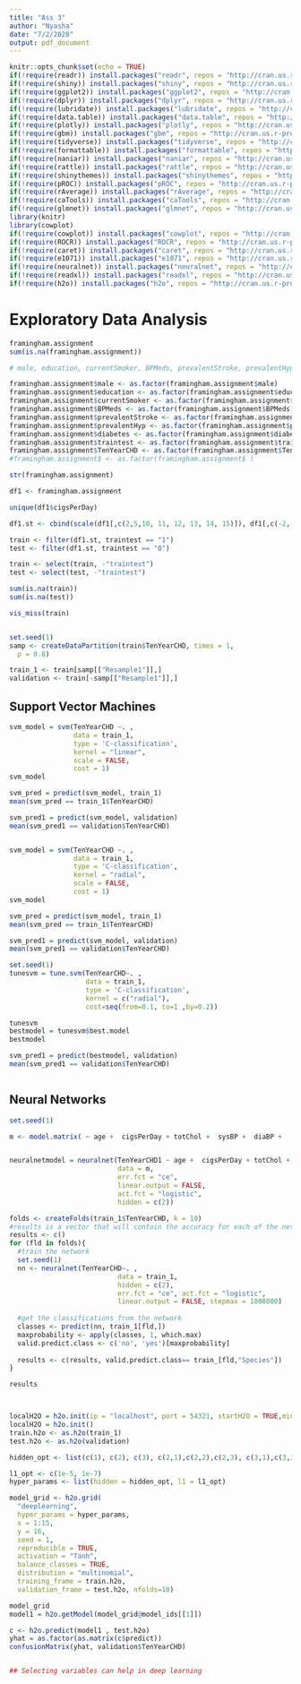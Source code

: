 ```yaml
---
title: "Ass 3"
author: "Nyasha"
date: "7/2/2020"
output: pdf_document
---
```



```r

knitr::opts_chunk$set(echo = TRUE)
if(!require(readr)) install.packages("readr", repos = "http://cran.us.r-project.org")
if(!require(shiny)) install.packages("shiny", repos = "http://cran.us.r-project.org")
if(!require(ggplot2)) install.packages("ggplot2", repos = "http://cran.us.r-project.org")
if(!require(dplyr)) install.packages("dplyr", repos = "http://cran.us.r-project.org")
if(!require(lubridate)) install.packages("lubridate", repos = "http://cran.us.r-project.org")
if(!require(data.table)) install.packages("data.table", repos = "http://cran.us.r-project.org")
if(!require(plotly)) install.packages("plotly", repos = "http://cran.us.r-project.org")
if(!require(gbm)) install.packages("gbm", repos = "http://cran.us.r-project.org")
if(!require(tidyverse)) install.packages("tidyverse", repos = "http://cran.us.r-project.org")
if(!require(formattable)) install.packages("formattable", repos = "http://cran.us.r-project.org")
if(!require(naniar)) install.packages("naniar", repos = "http://cran.us.r-project.org")
if(!require(rattle)) install.packages("rattle", repos = "http://cran.us.r-project.org")
if(!require(shinythemes)) install.packages("shinythemes", repos = "http://cran.us.r-project.org")
if(!require(pROC)) install.packages("pROC", repos = "http://cran.us.r-project.org")
if(!require(rAverage)) install.packages("rAverage", repos = "http://cran.us.r-project.org")
if(!require(caTools)) install.packages("caTools", repos = "http://cran.us.r-project.org")
if(!require(glmnet)) install.packages("glmnet", repos = "http://cran.us.r-project.org")
library(knitr)
library(cowplot)
if(!require(cowplot)) install.packages("cowplot", repos = "http://cran.us.r-project.org")
if(!require(ROCR)) install.packages("ROCR", repos = "http://cran.us.r-project.org")
if(!require(caret)) install.packages("caret", repos = "http://cran.us.r-project.org")
if(!require(e1071)) install.packages("e1071", repos = "http://cran.us.r-project.org")
if(!require(neuralnet)) install.packages("neuralnet", repos = "http://cran.us.r-project.org")
if(!require(readxl)) install.packages("readxl", repos = "http://cran.us.r-project.org")
if(!require(h2o)) install.packages("h2o", repos = "http://cran.us.r-project.org")
```

# Exploratory Data Analysis


```r
framingham.assignment
sum(is.na(framingham.assignment))

# male, education, currentSmoker, BPMeds, prevalentStroke, prevalentHyp, diabetes, traintest, TenYearCHD should be factors

framingham.assignment$male <- as.factor(framingham.assignment$male)
framingham.assignment$education <- as.factor(framingham.assignment$education)
framingham.assignment$currentSmoker <- as.factor(framingham.assignment$currentSmoker)
framingham.assignment$BPMeds <- as.factor(framingham.assignment$BPMeds)
framingham.assignment$prevalentStroke <- as.factor(framingham.assignment$prevalentStroke)
framingham.assignment$prevalentHyp <- as.factor(framingham.assignment$prevalentHyp)
framingham.assignment$diabetes <- as.factor(framingham.assignment$diabetes)
framingham.assignment$traintest <- as.factor(framingham.assignment$traintest)
framingham.assignment$TenYearCHD <- as.factor(framingham.assignment$TenYearCHD)
#framingham.assignment$ <- as.factor(framingham.assignment$ )

str(framingham.assignment)

df1 <- framingham.assignment

unique(df1$cigsPerDay)

df1.st <- cbind(scale(df1[,c(2,5,10, 11, 12, 13, 14, 15)]), df1[,c(-2,-5,-10, -11, -12, -13, -14, -15)])

train <- filter(df1.st, traintest == "1")
test <- filter(df1.st, traintest == "0")

train <- select(train, -"traintest")
test <- select(test, -"traintest")

sum(is.na(train))
sum(is.na(test))

vis_miss(train)



```

```r
set.seed(1)
samp <- createDataPartition(train$TenYearCHD, times = 1,
  p = 0.8)

train_1 <- train[samp[["Resample1"]],]
validation <- train[-samp[["Resample1"]],]

```

## Support Vector Machines

```r


svm_model = svm(TenYearCHD ~. ,
                data = train_1,
                type = 'C-classification',
                kernel = "linear",
                scale = FALSE,
                cost = 1)
svm_model

svm_pred = predict(svm_model, train_1)
mean(svm_pred == train_1$TenYearCHD)

svm_pred1 = predict(svm_model, validation)
mean(svm_pred1 == validation$TenYearCHD)


svm_model = svm(TenYearCHD ~. ,
                data = train_1,
                type = 'C-classification',
                kernel = "radial",
                scale = FALSE,
                cost = 1)
svm_model

svm_pred = predict(svm_model, train_1)
mean(svm_pred == train_1$TenYearCHD)

svm_pred1 = predict(svm_model, validation)
mean(svm_pred1 == validation$TenYearCHD)

set.seed(1)
tunesvm = tune.svm(TenYearCHD~. ,
                   data = train_1,
                   type = 'C-classification',
                   kernel = c("radial"),
                   cost=seq(from=0.1, to=1 ,by=0.2))

tunesvm
bestmodel = tunesvm$best.model
bestmodel

svm_pred1 = predict(bestmodel, validation)
mean(svm_pred1 == validation$TenYearCHD)



```

## Neural Networks

```r

set.seed(1)

m <- model.matrix( ~ age +  cigsPerDay + totChol +  sysBP +  diaBP +   BMI   +  heartRate + glucose + male  + education +  currentSmoker +  BPMeds +  prevalentStroke + prevalentHyp + diabetes + TenYearCHD, data = train_1)


neuralnetmodel = neuralnet(TenYearCHD1 ~ age +  cigsPerDay + totChol +  sysBP +  diaBP +   BMI   +  heartRate + glucose ,
                           data = m,
                           err.fct = "ce",
                           linear.output = FALSE, 
                           act.fct = "logistic",
                           hidden = c(2))

folds <- createFolds(train_1$TenYearCHD, k = 10)
#results is a vector that will contain the accuracy for each of the network trainings and testing
results <- c()
for (fld in folds){
  #train the network
  set.seed(1)
  nn <- neuralnet(TenYearCHD~. ,
                           data = train_1,
                           hidden = c(2), 
                           err.fct = "ce", act.fct = "logistic",
                           linear.output = FALSE, stepmax = 1000000)
  
  #get the classifications from the network
  classes <- predict(nn, train_1[fld,])
  maxprobability <- apply(classes, 1, which.max) 
  valid.predict.class <- c('no', 'yes')[maxprobability] 
  
  results <- c(results, valid.predict.class== train_[fld,"Species"])
} 

results




```


```r

localH2O = h2o.init(ip = "localhost", port = 54321, startH2O = TRUE,min_mem_size = "1g")
localH2O = h2o.init()
train.h2o <- as.h2o(train_1)
test.h2o <- as.h2o(validation)

hidden_opt <- list(c(1), c(2), c(3), c(2,1),c(2,2),c(2,3), c(3,1),c(3,2),c(3,3))

l1_opt <- c(1e-5, 1e-7)
hyper_params <- list(hidden = hidden_opt, l1 = l1_opt)

model_grid <- h2o.grid(
  "deeplearning",
  hyper_params = hyper_params,
  x = 1:15,
  y = 16,
  seed = 1, 
  reproducible = TRUE,
  activation = "Tanh", 
  balance_classes = TRUE,
  distribution = "multinomial",
  training_frame = train.h2o,
  validation_frame = test.h2o, nfolds=10)

model_grid
model1 = h2o.getModel(model_grid@model_ids[[1]])

c <- h2o.predict(model1 , test.h2o)
yhat = as.factor(as.matrix(c$predict))
confusionMatrix(yhat, validation$TenYearCHD)


## Selecting variables can help in deep learning



```
